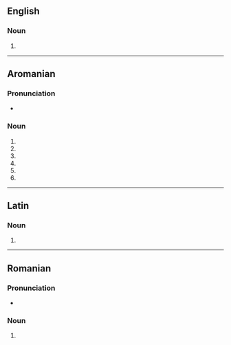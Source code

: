 ==English==

===Noun===
{{head|en|noun form}}

# {{plural of|en|limbus}}

----

==Aromanian==

===Pronunciation===
* {{IPA|rup|[ˈlimbi]}}

===Noun===
{{head|rup|noun|g=f-p}}

# {{inflection of|rup|limbã||indefinite|singular|genitive}}
# {{inflection of|rup|limbã||indefinite|singular|dative}}
# {{inflection of|rup|limbã||indef|pl|nom}}
# {{inflection of|rup|limbã||indef|pl|acc}}
# {{inflection of|rup|limbã||indef|pl|gen}}
# {{inflection of|rup|limbã||indef|pl|dat}}

----

==Latin==

===Noun===
{{la-noun-form|limbī}}

# {{inflection of|la|limbus||nom//voc|p|;|gen|s}}

----

==Romanian==

===Pronunciation===
* {{IPA|ro|[ˈlimbi]}}

===Noun===
{{head|ro|noun form|g=f-p}}

# {{plural of|ro|limbă}}